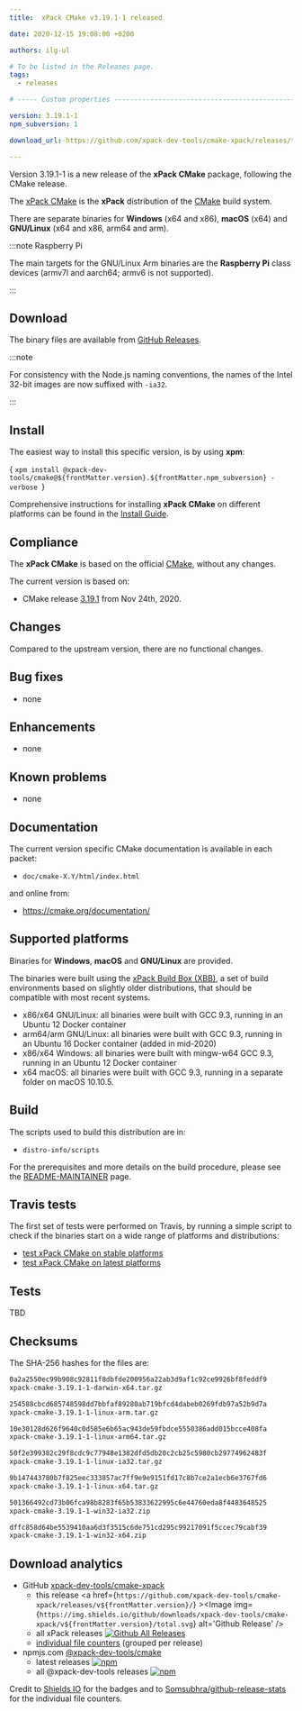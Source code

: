 ```yaml
---
title:  xPack CMake v3.19.1-1 released

date: 2020-12-15 19:08:00 +0200

authors: ilg-ul

# To be listed in the Releases page.
tags:
  - releases

# ----- Custom properties -----------------------------------------------------

version: 3.19.1-1
npm_subversion: 1

download_url: https://github.com/xpack-dev-tools/cmake-xpack/releases/tag/v3.19.1-1/

---
```


Version 3.19.1-1 is a new release of the **xPack CMake** package, following the CMake release.

<!-- truncate -->


The [xPack CMake](https://xpack-dev-tools.github.io/cmake-xpack/)
is the **xPack** distribution of the
[CMake](https://cmake.org) build system.

There are separate binaries for **Windows** (x64 and x86),
**macOS** (x64) and **GNU/Linux** (x64 and x86, arm64 and arm).

:::note Raspberry Pi

The main targets for the GNU/Linux Arm
binaries are the **Raspberry Pi** class devices (armv7l and aarch64;
armv6 is not supported).

:::

## Download

The binary files are available from <a href={frontMatter.download_url}>GitHub Releases</a>.

:::note

For consistency with the Node.js naming conventions, the names of the Intel 32-bit images are now suffixed with `-ia32`.

:::

## Install

The easiest way to install this specific version, is by using **xpm**:

<CodeBlock language="console"> {
`xpm install @xpack-dev-tools/cmake@${frontMatter.version}.${frontMatter.npm_subversion} -verbose
`} </CodeBlock>

Comprehensive instructions for installing **xPack CMake** on different platforms
can be found in the [Install Guide](/docs/install/).

## Compliance

The **xPack CMake** is based on the official
[CMake](https://cmake.org),
without any changes.

The current version is based on:

- CMake release
[3.19.1](https://github.com/Kitware/CMake/releases/tag/v3.19.1/)
from Nov 24th, 2020.

## Changes

Compared to the upstream version, there are no functional changes.

## Bug fixes

- none

## Enhancements

- none

## Known problems

- none

## Documentation

The current version specific CMake documentation is available in each packet:

- `doc/cmake-X.Y/html/index.html`

and online from:

- https://cmake.org/documentation/

## Supported platforms

Binaries for **Windows**, **macOS** and **GNU/Linux** are provided.

The binaries were built using the
[xPack Build Box (XBB)](https://github.com/xpack/xpack-build-box), a set
of build environments based on slightly older distributions, that should be
compatible with most recent systems.

- x86/x64 GNU/Linux: all binaries were built with GCC 9.3, running in an
  Ubuntu 12 Docker container
- arm64/arm GNU/Linux: all binaries were built with GCC 9.3, running in an
  Ubuntu 16 Docker container (added in mid-2020)
- x86/x64 Windows: all binaries were built with mingw-w64 GCC 9.3, running in an
  Ubuntu 12 Docker container
- x64 macOS: all binaries were built with GCC 9.3, running in a separate
  folder on macOS 10.10.5.

## Build

The scripts used to build this distribution are in:

- `distro-info/scripts`

For the prerequisites and more details on the build procedure, please see the
[README-MAINTAINER](https://github.com/xpack-dev-tools/cmake-xpack/blob/xpack/README-MAINTAINER.md) page.

## Travis tests

The first set of tests were performed on Travis, by running
a simple script to check if the binaries start on a wide range of
platforms and distributions:

- [test xPack CMake on stable platforms](https://travis-ci.org/github/xpack-dev-tools/cmake-xpack/builds/749860587)
- [test xPack CMake on latest platforms](https://travis-ci.org/github/xpack-dev-tools/cmake-xpack/builds/749860701)

## Tests

TBD

## Checksums

The SHA-256 hashes for the files are:

```txt
0a2a2550ec99b908c92811f8dbfde200956a22ab3d9af1c92ce9926bf8feddf9
xpack-cmake-3.19.1-1-darwin-x64.tar.gz

254588cbcd685748598dd7bbfaf89280ab719bfcd4dabeb0269fdb97a52b9d7a
xpack-cmake-3.19.1-1-linux-arm.tar.gz

10e30128d626f9640c0d585e6b65ac943de59fbdce5550386add015bcce408fa
xpack-cmake-3.19.1-1-linux-arm64.tar.gz

50f2e399382c29f8cdc9c77948e1382dfd5db20c2cb25c5980cb29774962483f
xpack-cmake-3.19.1-1-linux-ia32.tar.gz

9b147443780b7f825eec333857ac7ff9e9e9151fd17c8b7ce2a1ecb6e3767fd6
xpack-cmake-3.19.1-1-linux-x64.tar.gz

501366492cd73b06fca98b8283f65b53833622995c6e44760eda8f4483648525
xpack-cmake-3.19.1-1-win32-ia32.zip

dffc858d64be5539410aa6d3f3515c6de751cd295c99217091f5ccec79cabf39
xpack-cmake-3.19.1-1-win32-x64.zip
```

## Download analytics

- GitHub [xpack-dev-tools/cmake-xpack](https://github.com/xpack-dev-tools/cmake-xpack/)
  - this release <a href={`https://github.com/xpack-dev-tools/cmake-xpack/releases/v${frontMatter.version}/`} ><Image img={`https://img.shields.io/github/downloads/xpack-dev-tools/cmake-xpack/v${frontMatter.version}/total.svg`} alt='Github Release' /></a>
  - all xPack releases [![Github All Releases](https://img.shields.io/github/downloads/xpack-dev-tools/cmake-xpack/total.svg)](https://github.com/xpack-dev-tools/cmake-xpack/releases/)
  - [individual file counters](https://somsubhra.github.io/github-release-stats/?username=xpack-dev-tools&repository=cmake-xpack) (grouped per release)
- npmjs.com [@xpack-dev-tools/cmake](https://www.npmjs.com/package/@xpack-dev-tools/cmake)
  - latest releases [![npm](https://img.shields.io/npm/dw/@xpack-dev-tools/cmake.svg)](https://www.npmjs.com/package/@xpack-dev-tools/cmake/)
  - all @xpack-dev-tools releases [![npm](https://img.shields.io/npm/dt/@xpack-dev-tools/cmake.svg)](https://www.npmjs.com/package/@xpack-dev-tools/cmake/)

Credit to [Shields IO](https://shields.io) for the badges and to
[Somsubhra/github-release-stats](https://github.com/Somsubhra/github-release-stats)
for the individual file counters.
